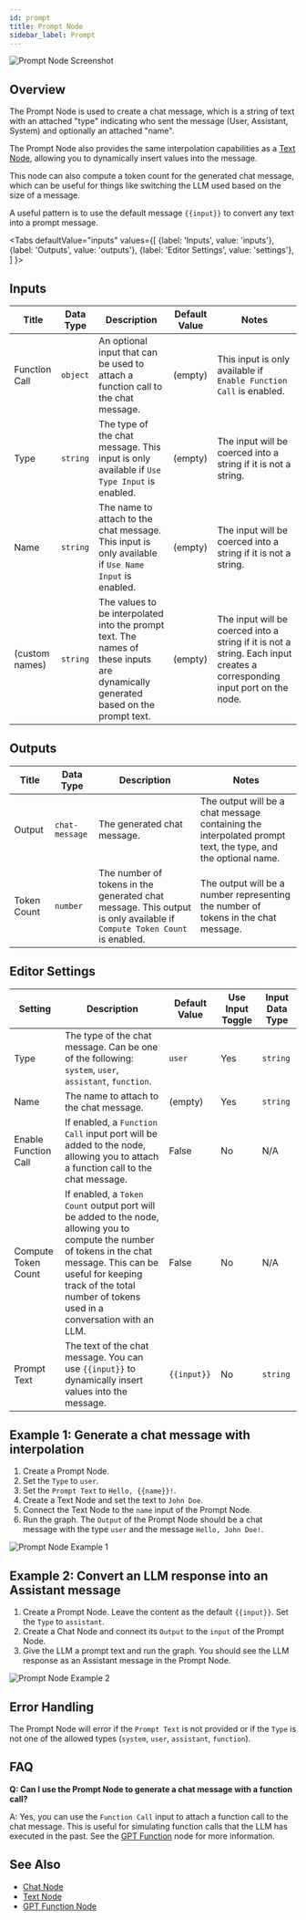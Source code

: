 ```yaml
---
id: prompt
title: Prompt Node
sidebar_label: Prompt
---
```



![Prompt Node Screenshot](./assets/prompt-node.png)

## Overview

The Prompt Node is used to create a chat message, which is a string of text with an attached "type" indicating who sent the message (User, Assistant, System) and optionally an attached "name".

The Prompt Node also provides the same interpolation capabilities as a [Text Node](./text.mdx), allowing you to dynamically insert values into the message.

This node can also compute a token count for the generated chat message, which can be useful for things like switching the LLM used based on the size of a message.

A useful pattern is to use the default message `{{input}}` to convert any text into a prompt message.

<Tabs
  defaultValue="inputs"
  values={[
    {label: 'Inputs', value: 'inputs'},
    {label: 'Outputs', value: 'outputs'},
    {label: 'Editor Settings', value: 'settings'},
  ]
}>

<TabItem value="inputs">

## Inputs

| Title          | Data Type | Description                                                                                                                       | Default Value | Notes                                                                                                                     |
| -------------- | --------- | --------------------------------------------------------------------------------------------------------------------------------- | ------------- | ------------------------------------------------------------------------------------------------------------------------- |
| Function Call  | `object`  | An optional input that can be used to attach a function call to the chat message.                                                 | (empty)       | This input is only available if `Enable Function Call` is enabled.                                                        |
| Type           | `string`  | The type of the chat message. This input is only available if `Use Type Input` is enabled.                                        | (empty)       | The input will be coerced into a string if it is not a string.                                                            |
| Name           | `string`  | The name to attach to the chat message. This input is only available if `Use Name Input` is enabled.                              | (empty)       | The input will be coerced into a string if it is not a string.                                                            |
| (custom names) | `string`  | The values to be interpolated into the prompt text. The names of these inputs are dynamically generated based on the prompt text. | (empty)       | The input will be coerced into a string if it is not a string. Each input creates a corresponding input port on the node. |

</TabItem>

<TabItem value="outputs">

## Outputs

| Title       | Data Type      | Description                                                                                                            | Notes                                                                                                       |
| ----------- | -------------- | ---------------------------------------------------------------------------------------------------------------------- | ----------------------------------------------------------------------------------------------------------- |
| Output      | `chat-message` | The generated chat message.                                                                                            | The output will be a chat message containing the interpolated prompt text, the type, and the optional name. |
| Token Count | `number`       | The number of tokens in the generated chat message. This output is only available if `Compute Token Count` is enabled. | The output will be a number representing the number of tokens in the chat message.                          |

</TabItem>

<TabItem value="settings">

## Editor Settings

| Setting              | Description                                                                                                                                                                                                                                 | Default Value | Use Input Toggle | Input Data Type |
| -------------------- | ------------------------------------------------------------------------------------------------------------------------------------------------------------------------------------------------------------------------------------------- | ------------- | ---------------- | --------------- |
| Type                 | The type of the chat message. Can be one of the following: `system`, `user`, `assistant`, `function`.                                                                                                                                       | `user`        | Yes              | `string`        |
| Name                 | The name to attach to the chat message.                                                                                                                                                                                                     | (empty)       | Yes              | `string`        |
| Enable Function Call | If enabled, a `Function Call` input port will be added to the node, allowing you to attach a function call to the chat message.                                                                                                             | False         | No               | N/A             |
| Compute Token Count  | If enabled, a `Token Count` output port will be added to the node, allowing you to compute the number of tokens in the chat message. This can be useful for keeping track of the total number of tokens used in a conversation with an LLM. | False         | No               | N/A             |
| Prompt Text          | The text of the chat message. You can use `{{input}}` to dynamically insert values into the message.                                                                                                                                        | `{{input}}`   | No               | `string`        |

</TabItem>

</Tabs>

## Example 1: Generate a chat message with interpolation

1. Create a Prompt Node.
2. Set the `Type` to `user`.
3. Set the `Prompt Text` to `Hello, {{name}}!`.
4. Create a Text Node and set the text to `John Doe`.
5. Connect the Text Node to the `name` input of the Prompt Node.
6. Run the graph. The `Output` of the Prompt Node should be a chat message with the type `user` and the message `Hello, John Doe!`.

![Prompt Node Example 1](./assets/prompt-node-example-01.png)

## Example 2: Convert an LLM response into an Assistant message

1. Create a Prompt Node. Leave the content as the default `{{input}}`. Set the `Type` to `assistant`.
2. Create a Chat Node and connect its `Output` to the `input` of the Prompt Node.
3. Give the LLM a prompt text and run the graph. You should see the LLM response as an Assistant message in the Prompt Node.

![Prompt Node Example 2](./assets/prompt-node-example-02.png)

## Error Handling

The Prompt Node will error if the `Prompt Text` is not provided or if the `Type` is not one of the allowed types (`system`, `user`, `assistant`, `function`).

## FAQ

**Q: Can I use the Prompt Node to generate a chat message with a function call?**

A: Yes, you can use the `Function Call` input to attach a function call to the chat message. This is useful for simulating function calls that the LLM has executed in the past. See the [GPT Function](./gpt-function.mdx) node for more information.

## See Also

- [Chat Node](./chat.mdx)
- [Text Node](./text.mdx)
- [GPT Function Node](./gpt-function.mdx)
